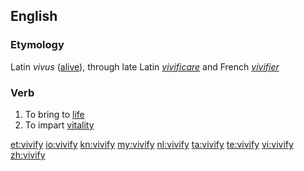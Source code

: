 ==English==
===Etymology===
Latin ''vivus'' ([[alive]]), through late Latin ''[[vivificare]]'' and French ''[[vivifier]]''

===Verb===
{{en-verb|vivifies|vivifying|vivified}}
#To bring to [[life]]
#To impart [[vitality]]

[[et:vivify]]
[[io:vivify]]
[[kn:vivify]]
[[my:vivify]]
[[nl:vivify]]
[[ta:vivify]]
[[te:vivify]]
[[vi:vivify]]
[[zh:vivify]]